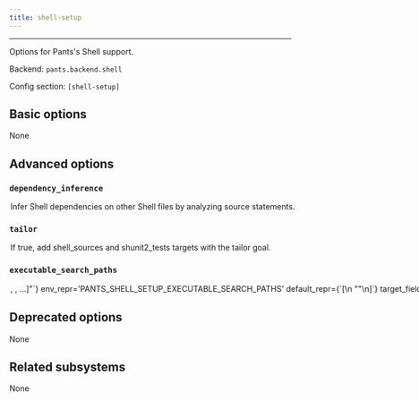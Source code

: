 ```yaml
---
title: shell-setup
---
```



---

Options for Pants&#x27;s Shell support.

Backend: <span className="color--primary">`pants.backend.shell`</span>

Config section: <span className="color--primary">`[shell-setup]`</span>

<span className={styles.options}>

## Basic options

None

## Advanced options

### `dependency_inference`

<Option
  cli_repr={`--[no-]shell-setup-dependency-inference`}
  env_repr='PANTS_SHELL_SETUP_DEPENDENCY_INFERENCE'
  default_repr={`True`}
>

Infer Shell dependencies on other Shell files by analyzing `source` statements.

</Option>

### `tailor`

<Option
  cli_repr={`--[no-]shell-setup-tailor`}
  env_repr='PANTS_SHELL_SETUP_TAILOR'
  default_repr={`True`}
>

If true, add `shell_sources` and `shunit2_tests` targets with the `tailor` goal.

</Option>

### `executable_search_paths`

<Option
  cli_repr={`--shell-setup-executable-search-paths="[<binary-paths>, <binary-paths>, ...]"`}
  env_repr='PANTS_SHELL_SETUP_EXECUTABLE_SEARCH_PATHS'
  default_repr={`[\n  "<PATH>"\n]`}
  target_field_name='shell_setup_executable_search_paths'
>

The PATH value that will be used to find shells and to run certain processes like the shunit2 test runner. The special string `"<PATH>"` will expand to the contents of the PATH env var.

</Option>

## Deprecated options

None

## Related subsystems

None

</span>
